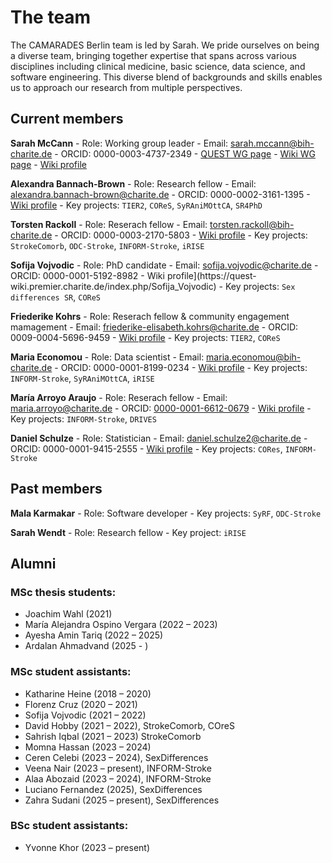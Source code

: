 # The team

The CAMARADES Berlin team is led by Sarah. We pride ourselves on being a diverse team, bringing together expertise that spans across various disciplines including clinical medicine, basic science, data science, and software engineering. This diverse blend of backgrounds and skills enables us to approach our research from multiple perspectives.

## Current members
**Sarah McCann**
- Role: Working group leader
- Email: [sarah.mccann@bih-charite.de](mailto:sarah.mccann@bih-charite.de)
- ORCID: 0000-0003-4737-2349
- [QUEST WG page](https://www.bihealth.org/en/quest/teams/team/research-group-mccann)
- [Wiki WG page](https://quest-wiki.premier.charite.de/index.php/Research_Group_McCann)
- [Wiki profile](https://quest-wiki.premier.charite.de/index.php/Sarah_McCann)

**Alexandra Bannach-Brown**
- Role: Research fellow
- Email: [alexandra.bannach-brown@charite.de](mailto:alexandra.bannach-brown@charite.de)
- ORCID: 0000-0002-3161-1395
- [Wiki profile](https://quest-wiki.premier.charite.de/index.php/Alexandra_Bannach-Brown)
- Key projects: `TIER2`, `COReS`, `SyRAniMOttCA`, `SR4PhD`

**Torsten Rackoll**
- Role: Reserach fellow
- Email: [torsten.rackoll@bih-charite.de](mailto:torsten.rackoll@bih-charite.de)
- ORCID: 0000-0003-2170-5803
- [Wiki profile](https://quest-wiki.premier.charite.de/index.php/Torsten_Rackoll)
- Key projects: `StrokeComorb`, `ODC-Stroke`, `INFORM-Stroke`, `iRISE`

**Sofija Vojvodic**
- Role: PhD candidate
- Email: 	[sofija.vojvodic@charite.de](mailto:sofija.vojvodic@charite.de)
- ORCID: 0000-0001-5192-8982
- Wiki profile](https://quest-wiki.premier.charite.de/index.php/Sofija_Vojvodic)
- Key projects: `Sex differences SR`, `COReS`

**Friederike Kohrs**
- Role: Reserach fellow & community engagement mamagement
- Email: [friederike-elisabeth.kohrs@charite.de](mailto:friederike-elisabeth.kohrs@charite.de)
- ORCID: 0009-0004-5696-9459
- [Wiki profile](https://quest-wiki.premier.charite.de/index.php/Friederike_Kohrs)
- Key projects: `TIER2`, `COReS`

**Maria Economou**
- Role: Data scientist
- Email: [maria.economou@bih-charite.de](mailto:maria.economou@bih-charite.de)
- ORCID: 0000-0001-8199-0234
- [Wiki profile](https://quest-wiki.premier.charite.de/index.php/Maria_Economou)
- Key projects: `INFORM-Stroke`, `SyRAniMOttCA`, `iRISE`

**María Arroyo Araujo**
- Role: Reserach fellow
- Email: [maria.arroyo@charite.de](mailto:maria.arroyo@charite.de)
- ORCID: [0000-0001-6612-0679](https://orcid.org/0000-0001-6612-0679)
- [Wiki profile](https://quest-wiki.premier.charite.de/index.php/Mar%C3%ADa_Arroyo_Araujo)
- Key projects: `INFORM-Stroke`, `DRIVES`

**Daniel Schulze**
- Role: Statistician
- Email: [daniel.schulze2@charite.de](mailto: daniel.schulze2@charite.de)
- ORCID: 0000-0001-9415-2555
- [Wiki profile](https://quest-wiki.premier.charite.de/index.php/Daniel_Schulze)
- Key projects: `CORes`, `INFORM-Stroke` 

## Past members

**Mala Karmakar**
- Role: Software developer
- Key projects: `SyRF`, `ODC-Stroke`

**Sarah Wendt**
- Role: Research fellow
- Key project: `iRISE`

## Alumni
### MSc thesis students:
* Joachim Wahl (2021)
* María Alejandra Ospino Vergara (2022 – 2023)
* Ayesha Amin Tariq (2022 – 2025)
* Ardalan Ahmadvand (2025 - )

### MSc student assistants:
* Katharine Heine (2018 – 2020)
* Florenz Cruz (2020 – 2021)
* Sofija Vojvodic (2021 – 2022)
* David Hobby (2021 – 2022), StrokeComorb, COreS
* Sahrish Iqbal (2021 – 2023) StrokeComorb
* Momna Hassan (2023 – 2024)
* Ceren Celebi (2023 – 2024), SexDifferences
* Veena Nair (2023 – present), INFORM-Stroke
* Alaa Abozaid (2023 – 2024), INFORM-Stroke
* Luciano Fernandez (2025), SexDifferences
* Zahra Sudani (2025 – present), SexDifferences

### BSc student assistants:
* Yvonne Khor (2023 – present)

